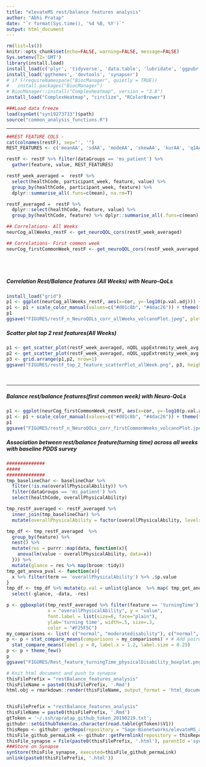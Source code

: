 ```yaml
---
title: "elevateMS rest/balance features analysis"
author: "Abhi Pratap"
date: "`r format(Sys.time(), '%d %B, %Y')`"
output: html_document
---
```





```r
rm(list=ls())
knitr::opts_chunk$set(echo=FALSE, warning=FALSE, message=FALSE)
Sys.setenv(TZ='GMT')
library(install.load)
install_load(c('plyr', 'tidyverse', 'data.table', 'lubridate', 'ggpubr', 'synapser'))
install_load('ggthemes', 'devtools', 'synapser')
# if (!requireNamespace("BiocManager", quietly = TRUE))
#   install.packages("BiocManager")
# BiocManager::install("ComplexHeatmap", version = "3.8")
install_load("ComplexHeatmap", "circlize", "RColorBrewer")

###Load data freeze
load(synGet("syn19273733")$path)
source("common_analysis_functions.R")
```

-----

```r
##REST FEATURE COLS -
cat(colnames(restF), sep="', '")
REST_FEATURES <- c('meanAA', 'sdAA', 'modeAA', 'skewAA', 'kurAA', 'q1AA', 'medianAA', 'q3AA', 'iqrAA', 'rangeAA', 'acfAA', 'zcrAA', 'dfaAA', 'turningTime', 'postpeak', 'postpower', 'alpha', 'dVol', 'ddVol')

restF <- restF %>% filter(dataGroups == 'ms_patient') %>%
  gather(feature, value, REST_FEATURES) 

restF_week_averaged =  restF %>% 
  select(healthCode, participant_week, feature, value) %>%
  group_by(healthCode, participant_week, feature) %>% 
  dplyr::summarise_all(.funs=c(mean), na.rm=T) 

restF_averaged =  restF %>% 
  dplyr::select(healthCode, feature, value) %>%
  group_by(healthCode, feature) %>% dplyr::summarise_all(.funs=c(mean), na.rm=T) 
```

```r

## Correlations- All Weeks
neurCog_allWeeks_restF <- get_neuroQOL_cors(restF_week_averaged)

## Correlations- First common week
neurCog_firstCommonWeek_restF <- get_neuroQOL_cors(restF_week_averaged, use_first_common_week=T)
```

<br>
<br>

##### Correlation Rest/Balance features (All Weeks) with Neuro-QoLs

```r
install_load("grid")
p1 <- ggplot(neurCog_allWeeks_restF, aes(x=cor, y=-log10(p.val.adj))) + theme_few() + geom_point(size=.7)  + facet_grid( . ~ survey )
p1 <- p1 + scale_color_manual(values=c("#d01c8b", "#4dac26")) + theme(text = element_text(size=15)) + xlab('correlation(spearman)') + geom_hline(yintercept=2, color='grey30', size=.8) + theme(panel.spacing = unit(2, "lines"))
p1
ggsave("FIGURES/restF_n_NeuroQOLs_corr_allWeeks_volcanoPlot.jpeg", plot=p1, height=4, width=10, units="in", dpi=300)
```

##### Scatter plot top 2 rest features(All Weeks) 

```r
p1 <- get_scatter_plot(restF_week_averaged, nQOL_uppExtremity_week_avg, x='postpeak', y='TScore')
p2 <- get_scatter_plot(restF_week_averaged, nQOL_uppExtremity_week_avg, x='q3AA', y='TScore')
p3 <- grid.arrange(p1,p2, nrow=1)
ggsave("FIGURES/restF_top_2_feature_scatterPlot_allWeek.png", p3, height=3, width=9, units="in", dpi=150)
```



<br>

-----


#####  Balance rest/balance features(first common week) with Neuro-QoLs

```r
p1 <- ggplot(neurCog_firstCommonWeek_restF, aes(x=cor, y=-log10(p.val.adj))) + theme_few() + geom_point(size=.7)  + facet_grid( . ~ survey )
p1 <- p1 + scale_color_manual(values=c("#d01c8b", "#4dac26")) + theme(text = element_text(size=15)) + xlab('correlation(spearman)') + geom_hline(yintercept=2, color='grey30', size=.8) + theme(panel.spacing = unit(2, "lines"))
p1
ggsave("FIGURES/restF_n_NeuroQOLs_corr_firstCommonWeeks_volcanoPlot.jpeg", plot=p1, height=4, width=10, units="in", dpi=300)
```



##### Association between rest/balance feature(turning time) across all weeks with baseline PDDS survey

```r
##############
##### 
##############
tmp_baselineChar <- baselineChar %>% 
  filter(!is.na(overallPhysicalAbility)) %>%
  filter(dataGroups == 'ms_patient') %>%
  select(healthCode, overallPhysicalAbility)

tmp_restF_averaged <- restF_averaged %>% 
  inner_join(tmp_baselineChar) %>%
  mutate(overallPhysicalAbility = factor(overallPhysicalAbility, levels=c('normal', 'milddisability', 'moderatedisability', 'gaitdisability')))

tmp_df <- tmp_restF_averaged  %>%
  group_by(feature) %>%
  nest() %>%
  mutate(res = purrr::map(data, function(x){
    anova(lm(value ~ overallPhysicalAbility, data=x))
  })) %>%
  mutate(glance = res %>% map(broom::tidy))
tmp_get_anova_pval <- function(x){
  x %>% filter(term == 'overallPhysicalAbility') %>% .$p.value
}
tmp_df <- tmp_df %>% mutate(p.val = unlist(glance  %>% map( tmp_get_anova_pval ))) %>%
  select(-glance, -data, -res)

```

```r
p <- ggboxplot(tmp_restF_averaged %>% filter(feature == 'turningTime'), 
               x = "overallPhysicalAbility", y = "value", 
               font.label = list(size=6, face="plain"),
               ylab='turning time', width=.5, size=.3,
               color = "#F25F5C")
my_comparisons <- list( c("normal", "moderatedisability"), c("normal", "gaitdisability"))
p <- p + stat_compare_means(comparisons = my_comparisons) + # Add pairwise comparisons p-value
  stat_compare_means(label.y = 0, label.x = 1.2, label.size = 0.25) 
p <- p + theme_few()
p
ggsave("FIGURES/Rest_feature_turningTime_physicalDisability_boxplot.png", p, height=4, width=8, units="in", dpi=300)
```



```r
# Knit html document and push to synapse
thisFilePrefix = "restBalance_features_analysis"
thisFileName = paste0(thisFilePrefix, '.Rmd')
html.obj = rmarkdown::render(thisFileName, output_format = 'html_document')


thisFilePrefix = "restBalance_features_analysis"
thisFileName = paste0(thisFilePrefix, '.Rmd')
gtToken = '~/.ssh/apratap_github_token_20190219.txt';
githubr::setGithubToken(as.character(read.table(gtToken)$V1))
thisRepo <- githubr::getRepo(repository = "Sage-Bionetworks/elevateMS_analysis", ref="branch", refName='master')
thisFile_github_permaLink <- githubr::getPermlink(repository = thisRepo, repositoryPath=paste0('analysis/Analytical_Paper_2/',thisFileName))
thisFile_synapse = File(paste0(thisFilePrefix, '.html'), parentId ='syn11315047')
###Store on Synapse
synStore(thisFile_synapse, executed=thisFile_github_permaLink)
unlink(paste0(thisFilePrefix, '.html'))
```

